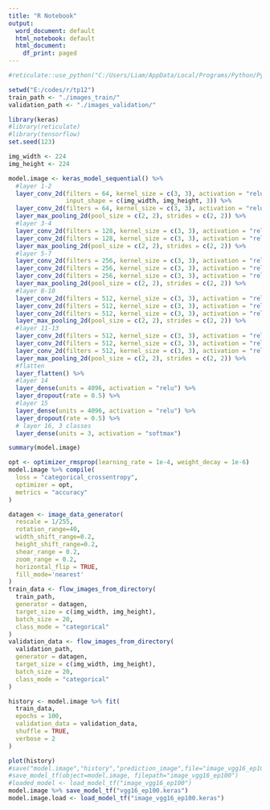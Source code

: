 ---
title: "R Notebook"
output:
  word_document: default
  html_notebook: default
  html_document:
    df_print: paged
---

```{r, include=FALSE}
#reticulate::use_python("C:/Users/Liam/AppData/Local/Programs/Python/Python311/python.exe")
```

```{r,eval=TRUE, echo=TRUE,cache=TRUE}
setwd("E:/codes/r/tp12")
train_path <- "./images_train/"
validation_path <- "./images_validation/"
```


```{r, eeval=TRUE, echo=TRUE,cache=TRUE}
library(keras)
#library(reticulate)
#library(tensorflow)
set.seed(123)
```


```{r, eval=TRUE, echo=TRUE,cache=TRUE}
img_width <- 224
img_height <- 224

model.image <- keras_model_sequential() %>%
  #layer 1-2
  layer_conv_2d(filters = 64, kernel_size = c(3, 3), activation = "relu", padding = "same", 
                input_shape = c(img_width, img_height, 3)) %>%
  layer_conv_2d(filters = 64, kernel_size = c(3, 3), activation = "relu", padding = "same") %>%
  layer_max_pooling_2d(pool_size = c(2, 2), strides = c(2, 2)) %>%
  #layer 3-4
  layer_conv_2d(filters = 128, kernel_size = c(3, 3), activation = "relu", padding = "same") %>%
  layer_conv_2d(filters = 128, kernel_size = c(3, 3), activation = "relu", padding = "same") %>%
  layer_max_pooling_2d(pool_size = c(2, 2), strides = c(2, 2)) %>%
  #layer 5-7
  layer_conv_2d(filters = 256, kernel_size = c(3, 3), activation = "relu", padding = "same") %>%
  layer_conv_2d(filters = 256, kernel_size = c(3, 3), activation = "relu", padding = "same") %>%
  layer_conv_2d(filters = 256, kernel_size = c(3, 3), activation = "relu", padding = "same") %>%
  layer_max_pooling_2d(pool_size = c(2, 2), strides = c(2, 2)) %>%
  #layer 8-10
  layer_conv_2d(filters = 512, kernel_size = c(3, 3), activation = "relu", padding = "same") %>%
  layer_conv_2d(filters = 512, kernel_size = c(3, 3), activation = "relu", padding = "same") %>%
  layer_conv_2d(filters = 512, kernel_size = c(3, 3), activation = "relu", padding = "same") %>%
  layer_max_pooling_2d(pool_size = c(2, 2), strides = c(2, 2)) %>%
  #layer 11-13
  layer_conv_2d(filters = 512, kernel_size = c(3, 3), activation = "relu", padding = "same") %>%
  layer_conv_2d(filters = 512, kernel_size = c(3, 3), activation = "relu", padding = "same") %>%
  layer_conv_2d(filters = 512, kernel_size = c(3, 3), activation = "relu", padding = "same") %>%
  layer_max_pooling_2d(pool_size = c(2, 2), strides = c(2, 2)) %>%
  #flatten
  layer_flatten() %>%
  #layer 14
  layer_dense(units = 4096, activation = "relu") %>%
  layer_dropout(rate = 0.5) %>%
  #layer 15
  layer_dense(units = 4096, activation = "relu") %>%
  layer_dropout(rate = 0.5) %>%
  # layer 16, 3 classes
  layer_dense(units = 3, activation = "softmax")

summary(model.image)

opt <- optimizer_rmsprop(learning_rate = 1e-4, weight_decay = 1e-6)
model.image %>% compile(
  loss = "categorical_crossentropy",
  optimizer = opt,
  metrics = "accuracy"
)
```


```{r, eval=TRUE, echo=TRUE,cache=TRUE}
datagen <- image_data_generator(
  rescale = 1/255,
  rotation_range=40,
  width_shift_range=0.2,
  height_shift_range=0.2,
  shear_range = 0.2,
  zoom_range = 0.2,
  horizontal_flip = TRUE,
  fill_mode='nearest'
)
train_data <- flow_images_from_directory(
  train_path,
  generator = datagen,
  target_size = c(img_width, img_height),
  batch_size = 20,
  class_mode = "categorical"
)
validation_data <- flow_images_from_directory(
  validation_path,
  generator = datagen,
  target_size = c(img_width, img_height),
  batch_size = 20,
  class_mode = "categorical"
)
```
```{r, eval=TRUE, echo=TRUE,cache=TRUE}
history <- model.image %>% fit(
  train_data,
  epochs = 100,
  validation_data = validation_data,
  shuffle = TRUE,
  verbose = 2
)
```
```{r, eval=TRUE, echo=TRUE,cache=TRUE}
plot(history)
#save("model.image","history","prediction_image",file="image_vgg16_ep100.RData")
#save_model_tf(object=model.image, filepath="image_vgg16_ep100")
#loaded_model <- load_model_tf("image_vgg16_ep100")
model.image %>% save_model_tf("vgg16_ep100.keras")
model.image.load <- load_model_tf("image_vgg16_ep100.keras")
```

